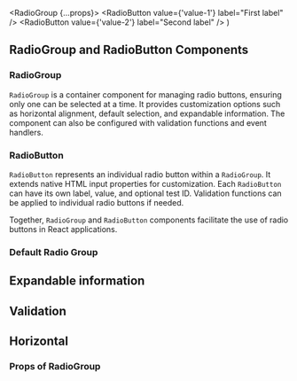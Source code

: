 

  <RadioGroup {...props}>
    <RadioButton value={'value-1'} label="First label" />
    <RadioButton value={'value-2'} label="Second label" />
  </RadioGroup>
)

<Meta of={RadioGroupStories} />

## RadioGroup and RadioButton Components

### RadioGroup

`RadioGroup` is a container component for managing radio buttons, ensuring only one can be selected at a time. It provides customization options such as horizontal alignment, default selection, and expandable information. The component can also be configured with validation functions and event handlers.

### RadioButton

`RadioButton` represents an individual radio button within a `RadioGroup`. It extends native HTML input properties for customization. Each `RadioButton` can have its own label, value, and optional test ID. Validation functions can be applied to individual radio buttons if needed.

Together, `RadioGroup` and `RadioButton` components facilitate the use of radio buttons in React applications.

### Default Radio Group

<Canvas of={RadioGroupStories.Default} />

## Expandable information

<Canvas of={RadioGroupStories.ExpandableInformation} />

## Validation

<Canvas of={RadioGroupStories.Validation} />

## Horizontal

<Canvas of={RadioGroupStories.Horizontal} />

### Props of RadioGroup

<ArgTypes of={RadioGroup} />

